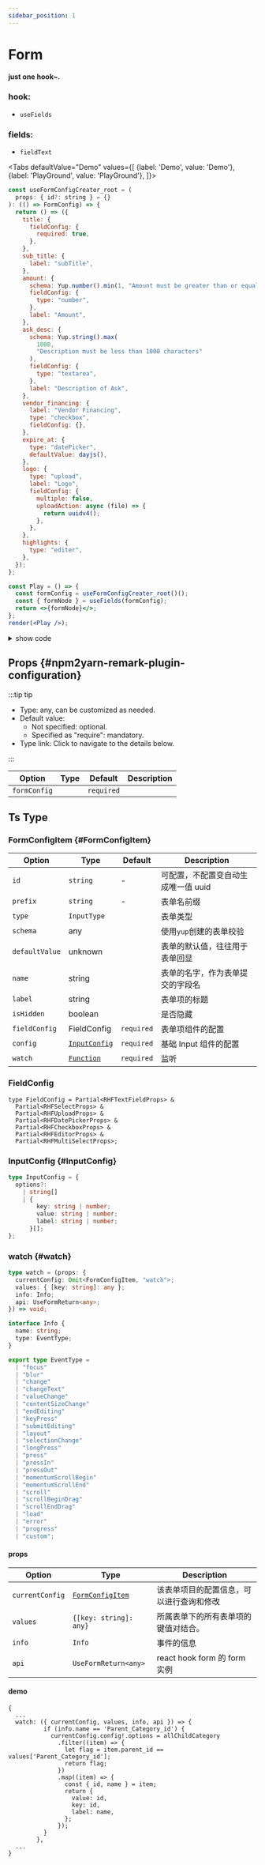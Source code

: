 ```yaml
---
sidebar_position: 1
---
```


# Form

**just one hook~.**

<h3>hook:</h3>

- `useFields`

<h3>fields:</h3>

- `fieldText`


 <Tabs
  defaultValue="Demo"
  values={[
    {label: 'Demo', value: 'Demo'},
    {label: 'PlayGround', value: 'PlayGround'},
  ]}>
  <TabItem value="PlayGround">

```jsx live noInline
const useFormConfigCreater_root = (
  props: { id?: string } = {}
): (() => FormConfig) => {
  return () => ({
    title: {
      fieldConfig: {
        required: true,
      },
    },
    sub_title: {
      label: "subTitle",
    },
    amount: {
      schema: Yup.number().min(1, "Amount must be greater than or equal to 1"),
      fieldConfig: {
        type: "number",
      },
      label: "Amount",
    },
    ask_desc: {
      schema: Yup.string().max(
        1000,
        "Description must be less than 1000 characters"
      ),
      fieldConfig: {
        type: "textarea",
      },
      label: "Description of Ask",
    },
    vendor_financing: {
      label: "Vendor Financing",
      type: "checkbox",
      fieldConfig: {},
    },
    expire_at: {
      type: "datePicker",
      defaultValue: dayjs(),
    },
    logo: {
      type: "upload",
      label: "Logo",
      fieldConfig: {
        multiple: false,
        uploadAction: async (file) => {
          return uuidv4();
        },
      },
    },
    highlights: {
      type: "editer",
    },
  });
};

const Play = () => {
  const formConfig = useFormConfigCreater_root()();
  const { formNode } = useFields(formConfig);
  return <>{formNode}</>;
};
render(<Play />);
```

</TabItem>
<TabItem value="Demo">

<BrowserWindow>
  <FormDemoEx />
</BrowserWindow>

</TabItem>
</Tabs>

<details>
  <summary>show code</summary>
<Tabs>
<TabItem value="componennt">

```tsx {8,16,24,26,46,61-68} showLineNumbers
import { useFields } from "mui-eazy";
import { useFormConfigCreater_root } from "./formConfig";

export default () => {
  const formConfig = useFormConfigCreater_root()();
  const { formNode } = useFields(formConfig);
  return <>{formNode}</>;
};
```

</TabItem>
<TabItem value="form config">

```tsx {61-68} showLineNumbers
import dayjs from "dayjs";
import { FormConfig, uuidv4 } from "mui-eazy";
import * as Yup from "yup";

export const useFormConfigCreater_root = (
  props: { id?: string } = {}
): (() => FormConfig) => {
  return () => ({
    title: {
      fieldConfig: {
        required: true,
      },
    },
    sub_title: {
      label: "subTitle",
    },
    amount: {
      schema: Yup.number().min(1, "Amount must be greater than or equal to 1"),
      fieldConfig: {
        type: "number",
      },
      label: "Amount",
    },
    ask_desc: {
      schema: Yup.string().max(
        1000,
        "Description must be less than 1000 characters"
      ),
      fieldConfig: {
        type: "textarea",
      },
      label: "Description of Ask",
    },
    vendor_financing: {
      label: "Vendor Financing",
      type: "checkbox",
      fieldConfig: {},
    },
    expire_at: {
      type: "datePicker",
      defaultValue: dayjs(),
    },
    logo: {
      type: "upload",
      label: "Logo",
      fieldConfig: {
        multiple: false,
        uploadAction: async (file) => {
          return uuidv4();
        },
      },
    },
    highlights: {
      type: "editer",
    },
  });
};
```

</TabItem>
</Tabs>

</details>

## Props {#npm2yarn-remark-plugin-configuration}

:::tip tip

- Type: any, can be customized as needed.
- Default value:
  - Not specified: optional.
  - Specified as "require": mandatory.
- Type link: Click to navigate to the details below.

:::

| Option       | Type | Default    | Description |
| ------------ | ---- | ---------- | ----------- |
| `formConfig` |      | `required` |             |

## Ts Type

### FormConfigItem {#FormConfigItem}

| Option         | Type                          | Default    | Description                         |
| -------------- | ----------------------------- | ---------- | ----------------------------------- |
| `id`           | `string`                      | -          | 可配置，不配置变自动生成唯一值 uuid |
| `prefix`       | `string`                      | -          | 表单名前缀                          |
| `type`         | `InputType`                   |            | 表单类型                            |
| `schema`       | any                           |            | 使用`yup`创建的表单校验             |
| `defaultValue` | unknown                       |            | 表单的默认值，往往用于表单回显      |
| `name`         | string                        |            | 表单的名字，作为表单提交的字段名    |
| `label`        | string                        |            | 表单项的标题                        |
| `isHidden`     | boolean                       |            | 是否隐藏                            |
| `fieldConfig`  | FieldConfig                   | `required` | 表单项组件的配置                    |
| `config`       | [`InputConfig`](#InputConfig) | `required` | 基础 Input 组件的配置               |
| `watch`        | [`Function`](#watch)          | `required` | 监听                                |

### FieldConfig

```tsx
type FieldConfig = Partial<RHFTextFieldProps> &
  Partial<RHFSelectProps> &
  Partial<RHFUploadProps> &
  Partial<RHFDatePickerProps> &
  Partial<RHFCheckboxProps> &
  Partial<RHFEditorProps> &
  Partial<RHFMultiSelectProps>;
```

### InputConfig {#InputConfig}

```ts
type InputConfig = {
  options?:
    | string[]
    | {
        key: string | number;
        value: string | number;
        label: string | number;
      }[];
};
```

### watch {#watch}

```ts
type watch = (props: {
  currentConfig: Omit<FormConfigItem, "watch">;
  values: { [key: string]: any };
  info: Info;
  api: UseFormReturn<any>;
}) => void;

interface Info {
  name: string;
  type: EventType;
}

export type EventType =
  | "focus"
  | "blur"
  | "change"
  | "changeText"
  | "valueChange"
  | "contentSizeChange"
  | "endEditing"
  | "keyPress"
  | "submitEditing"
  | "layout"
  | "selectionChange"
  | "longPress"
  | "press"
  | "pressIn"
  | "pressOut"
  | "momentumScrollBegin"
  | "momentumScrollEnd"
  | "scroll"
  | "scrollBeginDrag"
  | "scrollEndDrag"
  | "load"
  | "error"
  | "progress"
  | "custom";
```

#### props

| Option          | Type                                | Description                              |
| --------------- | ----------------------------------- | ---------------------------------------- |
| `currentConfig` | [`FormConfigItem`](#FormConfigItem) | 该表单项目的配置信息，可以进行查询和修改 |
| `values`        | `{[key: string]: any}`              | 所属表单下的所有表单项的键值对结合。     |
| `info`          | `Info`                              | 事件的信息                               |
| `api`           | `UseFormReturn<any> `               | react hook form 的 form 实例             |

#### demo

```tsx
{
  ...
  watch: ({ currentConfig, values, info, api }) => {
          if (info.name == 'Parent_Category_id') {
            currentConfig.config!.options = allChildCategory
              .filter((item) => {
                let flag = item.parent_id == values['Parent_Category_id'];
                return flag;
              })
              .map((item) => {
                const { id, name } = item;
                return {
                  value: id,
                  key: id,
                  label: name,
                };
              });
          }
        },
  ...
}

```
